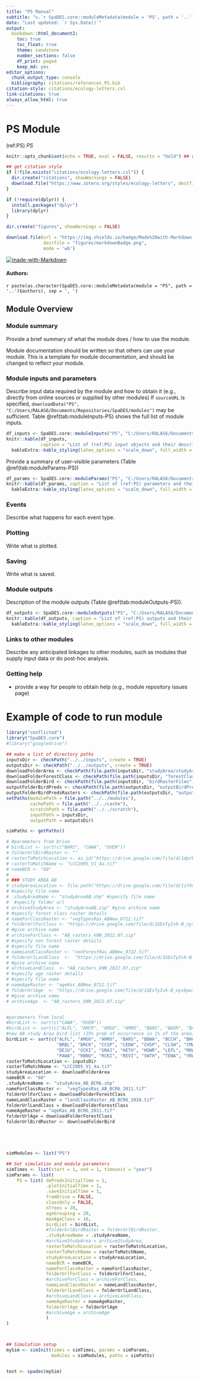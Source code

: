 ```yaml
---
title: "PS Manual"
subtitle: "v.`r SpaDES.core::moduleMetadata(module = 'PS', path = '..')$version`"
date: "Last updated: `r Sys.Date()`"
output:
  bookdown::html_document2:
    toc: true
    toc_float: true
    theme: sandstone
    number_sections: false
    df_print: paged
    keep_md: yes
editor_options:
  chunk_output_type: console
  bibliography: citations/references_PS.bib
citation-style: citations/ecology-letters.csl
link-citations: true
always_allow_html: true
---
```


# PS Module

<!-- the following are text references used in captions for LaTeX compatibility -->
(ref:PS) *PS*

```r
knitr::opts_chunk$set(echo = TRUE, eval = FALSE, results = "hold") ## change to eval = TRUE if all chunks are to be evaluated

## get citation style
if (!file.exists("citations/ecology-letters.csl")) {
  dir.create("citations", showWarnings = FALSE)
  download.file("https://www.zotero.org/styles/ecology-letters", destfile = "citations/ecology-letters.csl")
}

if (!require(dplyr)) {
  install.packages("dplyr")
  library(dplyr)
}

dir.create("figures", showWarnings = FALSE)

download.file(url = "https://img.shields.io/badge/Made%20with-Markdown-1f425f.png",
              destfile = "figures/markdownBadge.png",
              mode = 'wb')
```

[![made-with-Markdown](figures/markdownBadge.png)](https://commonmark.org)

<!-- if knitting to pdf remember to add the pandoc_args: ["--extract-media", "."] option to yml in order to get the badge images -->

#### Authors:

`r paste(as.character(SpaDES.core::moduleMetadata(module = "PS", path = '..')$authors), sep = ', ')`
<!-- ideally separate authors with new lines, '\n' not working -->

## Module Overview

### Module summary

Provide a brief summary of what the module does / how to use the module.

Module documentation should be written so that others can use your module.
This is a template for module documentation, and should be changed to reflect your module.

### Module inputs and parameters

Describe input data required by the module and how to obtain it (e.g., directly from online sources or supplied by other modules)
If `sourceURL` is specified, `downloadData("PS", "C:/Users/RALAS6/Documents/Repositories/SpaDES/modules")` may be sufficient.
Table \@ref(tab:moduleInputs-PS) shows the full list of module inputs.

```r
df_inputs <- SpaDES.core::moduleInputs("PS", "C:/Users/RALAS6/Documents/Repositories/SpaDES/modules")
knitr::kable(df_inputs,
             caption = "List of (ref:PS) input objects and their description.") %>%
  kableExtra::kable_styling(latex_options = "scale_down", full_width = TRUE)
```

Provide a summary of user-visible parameters (Table \@ref(tab:moduleParams-PS))


```r
df_params <- SpaDES.core::moduleParams("PS", "C:/Users/RALAS6/Documents/Repositories/SpaDES/modules")
knitr::kable(df_params, caption = "List of (ref:PS) parameters and their description.") %>%
  kableExtra::kable_styling(latex_options = "scale_down", full_width = TRUE)
```

### Events

Describe what happens for each event type.

### Plotting

Write what is plotted.

### Saving

Write what is saved.

### Module outputs

Description of the module outputs (Table \@ref(tab:moduleOutputs-PS)).

```r
df_outputs <- SpaDES.core::moduleOutputs("PS", "C:/Users/RALAS6/Documents/Repositories/SpaDES/modules")
knitr::kable(df_outputs, caption = "List of (ref:PS) outputs and their description.") %>%
  kableExtra::kable_styling(latex_options = "scale_down", full_width = TRUE)
```

### Links to other modules

Describe any anticipated linkages to other modules, such as modules that supply input data or do post-hoc analysis.

### Getting help

-   provide a way for people to obtain help (e.g., module repository issues page)

# Example of code to run module

```r

library("conflicted")
library("SpaDES.core")
#library("googledrive")

## make a list of directory paths
inputsDir <- checkPath("../../inputs", create = TRUE)
outputsDir <- checkPath("../../outputs", create = TRUE)
downloadFolderArea <- checkPath(file.path(inputsDir, "studyArea/studyArea_AB_BCR6"), create = TRUE)
downloadFolderForestClass <- checkPath(file.path(inputsDir, "forestClassRasters"), create = TRUE)
downloadFolderBird <- checkPath(file.path(inputsDir, "birdRasterFiles"), create = TRUE)
outputFolderBirdPreds <- checkPath(file.path(outputsDir, "outputBirdPreds"), create = TRUE)
outputFolderBirdPredsRasters <- checkPath(file.path(outputsDir, "outputBirdPredsRasters"), create = TRUE)
setPaths(modulePath = file.path("../../modules"),
         cachePath = file.path("../../cache"),
         scratchPath = file.path("../../scratch"),
         inputPath = inputsDir,
         outputPath = outputsDir)

simPaths <- getPaths()

# #parameters from Drive
# birdList <- sort(c("BARS", "CAWA", "OVEN"))
# folderUrlBirdRaster <- "" 
# rasterToMatchLocation <- as_id("https://drive.google.com/file/d/1dprb9sQZAUP6ty4BOQMbFf4gSiHKnvqp/view?usp=share_link")
# rasterToMatchName <- "LCC2005_V1_4a.tif"
# nameBCR <- "60"
# 
# ### STUDY AREA AB
# studyAreaLocation <- file.path("https://drive.google.com/file/d/1iYXdXFcZex304o5voX6igFm5EC0ck1Bp/view?usp=sharing")
# #specify file name
# .studyAreaName <- "studyAreaAB.shp" #specify file name
#  #specify folder url
# archiveStudyArea <- "studyAreaAB.zip" #give archive name
# #specify forest class raster details
# nameForClassRaster <- "vegTypesRas_ABNew_0722.tif"
# folderUrlForClass <- "https://drive.google.com/file/d/1GExTyIvk-B_nys6pwfcDhnHuaN-PvQu1/view?usp=sharing"
# #give archive name
# archiveForClass <- "AB_rasters_kNN_2022.07.zip"
# #specify non forest raster details
# #specify file name
# nameLandClassRaster <- "nonForestRas_ABNew_0722.tif"
# folderUrlLandClass  <-  "https://drive.google.com/file/d/1GExTyIvk-B_nys6pwfcDhnHuaN-PvQu1/view?usp=sharing"
# #give archive name
# archiveLandClass  <- "AB_rasters_kNN_2022.07.zip"
# #specify age raster details
# #specify file name
# nameAgeRaster <- "ageRas_ABNew_0722.tif"
# folderUrlAge  <- "https://drive.google.com/file/d/1GExTyIvk-B_nys6pwfcDhnHuaN-PvQu1/view?usp=sharing"
# #give archive name
# archiveAge  <- "AB_rasters_kNN_2022.07.zip"


#parameters from local
#birdList <- sort(c("CAWA", "OVEN"))
#birdList <- sort(c("ALFL", "AMCR", "AMGO", "AMRO", "BANS", "BAOR", "BARS", "BAWW", "BBMA", "BBWA", "BBWO", "BCCH", "BHCO", "BHVI", "BLBW", "BLJA", "BLPW", "BOBO", "BOCH", "BOWA", "BRBL", "BRCR", "BTNW", "CAWA", "CCSP", "CEDW", "CHSP", "CLSW", "CMWA", "COGR", "CONW", "CORA", "COYE", "CSWA", "DEJU", "EAKI", "EUST", "FOSP", "GCKI", "GRAJ", "GRCA", "HAFL", "HAWO", "HETH", "HOLA", "HOSP", "HOWR", "KILL", "LCSP", "LEFL", "MOWA", "OVEN", "PAWA", "PHVI", "RBNU", "RCKI", "REVI", "SWTH", "TEWA", "WETA", "WIWR", "YRWA"))
#new AB study Area bird list (25% prob of occurrence in 1% of the area)
birdList <- sort(c("ALFL", "AMGO", "AMRO", "BARS", "BBWA", "BCCH", "BHCO", "BOCH", 
                   "BRBL", "BRCR", "CCSP", "CEDW", "CHSP", "CLSW", "CMWA", "COYE",
                   "DEJU", "GCKI", "GRAJ", "HETH", "HOWR", "LEFL", "MOWA", "OVEN",
                   "PAWA", "RBNU", "RCKI", "REVI", "SWTH", "TEWA", "YRWA"))
rasterToMatchLocation <- inputsDir
rasterToMatchName <- "LCC2005_V1_4a.tif"
studyAreaLocation <- downloadFolderArea
nameBCR <- "60"
.studyAreaName <- "studyArea_AB_BCR6.shp"
nameForClassRaster <-  "vegTypesRas_AB_BCR6_2011.tif"
folderUrlForClass = downloadFolderForestClass
nameLandClassRaster = "landClassRaster_AB_BCR6_2010.tif"
folderUrlLandClass = downloadFolderForestClass
nameAgeRaster = "ageRas_AB_BCR6_2011.tif"
folderUrlAge = downloadFolderForestClass
folderUrlBirdRaster <- downloadFolderBird





simModules <- list("PS")

## Set simulation and module parameters
simTimes <- list(start = 1, end = 1, timeunit = "year")
simParams <- list(
    PS = list( doPredsInitialTime = 1,
               .plotInitialTime = 1,
               .saveInitialTime = 1,
               fromDrive = FALSE,
               classOnly = FALSE,
               nTrees = 20,
               ageGrouping = 20,
               maxAgeClass = 10,
               birdList = birdList,
               #folderUrlBirdRaster = folderUrlBirdRaster,
               .studyAreaName = .studyAreaName,
               #archiveStudyArea = archiveStudyArea,
               rasterToMatchLocation = rasterToMatchLocation,
               rasterToMatchName = rasterToMatchName,
               studyAreaLocation = studyAreaLocation,
               nameBCR = nameBCR,
               nameForClassRaster = nameForClassRaster,
               folderUrlForClass = folderUrlForClass,
               #archiveForClass = archiveForClass,
               nameLandClassRaster = nameLandClassRaster,
               folderUrlLandClass = folderUrlLandClass,
               #archiveLandClass = archiveLandClass,
               nameAgeRaster = nameAgeRaster,
               folderUrlAge = folderUrlAge
               #archiveAge = archiveAge
               )
)



## Simulation setup
mySim <- simInit(times = simTimes, params = simParams, 
                 modules = simModules, paths = simPaths)


test <- spades(mySim)

```
